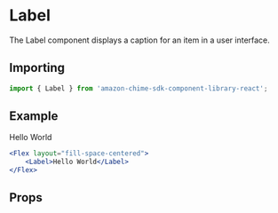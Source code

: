

# Label

The Label component displays a caption for an item in a user interface.

## Importing

```javascript
import { Label } from 'amazon-chime-sdk-component-library-react';
```

## Example

<ThemeProvider theme={lightTheme}>
  <GlobalStyles/>
  <Preview>
    <Flex layout="fill-space-centered">
      <Label>Hello World</Label>
    </Flex>
  </Preview>
</ThemeProvider>

```jsx
<Flex layout="fill-space-centered">
    <Label>Hello World</Label>
</Flex>
```

## Props

<Props of={Label} />